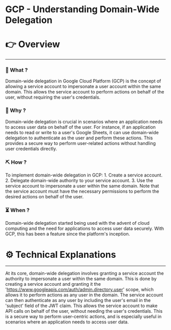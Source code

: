 # GCP - Understanding Domain-Wide Delegation


# 👉 Overview

---

### 👀 What ?

Domain-wide delegation in Google Cloud Platform (GCP) is the concept of allowing a service account to impersonate a user account within the same domain. This allows the service account to perform actions on behalf of the user, without requiring the user's credentials.


### 🧐 Why ?

Domain-wide delegation is crucial in scenarios where an application needs to access user data on behalf of the user. For instance, if an application needs to read or write to a user's Google Sheets, it can use domain-wide delegation to authenticate as the user and perform these actions. This provides a secure way to perform user-related actions without handling user credentials directly.


### ⛏️ How ?

To implement domain-wide delegation in GCP: 1. Create a service account. 2. Delegate domain-wide authority to your service account. 3. Use the service account to impersonate a user within the same domain. Note that the service account must have the necessary permissions to perform the desired actions on behalf of the user.


### ⏳ When ?

Domain-wide delegation started being used with the advent of cloud computing and the need for applications to access user data securely. With GCP, this has been a feature since the platform's inception.


# ⚙️ Technical Explanations

---

At its core, domain-wide delegation involves granting a service account the authority to impersonate a user within the same domain. This is done by creating a service account and granting it the 'https://www.googleapis.com/auth/admin.directory.user' scope, which allows it to perform actions as any user in the domain. The service account can then authenticate as any user by including the user's email in the 'subject' field of the JWT claim. This allows the service account to make API calls on behalf of the user, without needing the user's credentials. This is a secure way to perform user-centric actions, and is especially useful in scenarios where an application needs to access user data.
